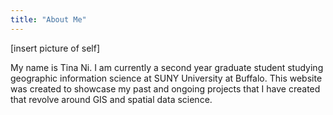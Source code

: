 ```yaml
---
title: "About Me"
---
```


\[insert picture of self\]

My name is Tina Ni. I am currently a second year graduate student studying geographic information science at SUNY University at Buffalo. This website was created to showcase my past and ongoing projects that I have created that revolve around GIS and spatial data science.
